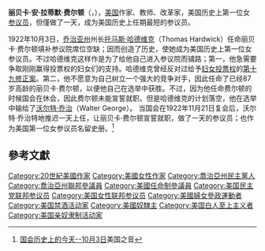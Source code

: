 {{Infobox senator
| 姓名          = 丽贝卡·费尔顿
| 原名          = Rebecca Ann Latimer Felton
| 圖像          = Rebecca L. Felton.png
| 圖像說明      = 
|jr/sr       = 聯邦參議員
|state       = [[喬治亞州|喬治亞州]]
|appointed   =[[托马斯·哈德维克|托马斯·哈德维克]]
|term_start  = 1922年11月21日
|term_end    =1922年11月22日
| 性別                  = 女
| 出生日期                  = {{birth date|1835|6|10}}
| 出生地點                  = 
| 逝世日期                  = {{death date and age|1930|1|24|1835|6|10}}
| 逝世地點                  = 
| 政黨                  = [[民主黨_(美國)|民主黨]]
}}
'''丽贝卡·安·拉蒂默·费尔顿'''（{{lang-en|Rebecca Ann Latimer Felton}}，{{bd|1835年|6月10日|1930年|1月24日}}），[[美国|美国]]作家、教师、改革家，美国历史上第一位女[[参议员|参议员]]，但僅做了一天，成为美国历史上任期最短的参议员。

1922年10月3日，[[乔治亚州|乔治亚州]]州长[[托马斯·哈德维克|托马斯·哈德维克]]（Thomas Hardwick）任命丽贝卡·费尔顿填补参议院席位空缺；因而创造了历史，使她成为美国历史上第一位女参议员。不过哈德维克这样作是为了给他自己进入参议院而铺路；第一，他急需要争取刚刚赢得投票权的妇女们的支持。哈德维克曾经反对过给予[[妇女投票权|妇女投票权]]的[[美国宪法第十九修正案|第十九修正案]]。第二，他不愿意为自己树立一个强大的竞争对手，因此任命了已经87岁高龄的丽贝卡·费尔顿，以便他自己在选举中获胜。不过，因为他任命费尔顿的时候国会在休会，因此费尔顿未能宣誓就职。但是哈德维克的计划落空，他在选举中输给了[[沃尔特·乔治|沃尔特·乔治]]（Walter George）。 当国会在1922年11月21日复会后，沃尔特·乔治特地推迟一天上任，让丽贝卡·费尔顿宣誓就职，做了一天的参议员；也作为美国第一位女参议员名留史册。<ref>[http://www.voanews.com/chinese/news/20101007-US-Congress-Historical-Highlights-104502169.html 国会历史上的今天--10月3日]美国之音</ref>

== 參考文獻 ==
{{reflist}}
{{VOA}}

{{Authority control}}

{{DEFAULTSORT:Felton, Rebecca Latimer}}
[[Category:20世紀美國作家|Category:20世紀美國作家]]
[[Category:美國女性作家|Category:美國女性作家]]
[[Category:喬治亞州民主黨人|Category:喬治亞州民主黨人]]
[[Category:喬治亞州聯邦參議員|Category:喬治亞州聯邦參議員]]
[[Category:美國任命制參議員|Category:美國任命制參議員]]
[[Category:美国民主党联邦参议员|Category:美国民主党联邦参议员]]
[[Category:美国女性联邦参议员|Category:美国女性联邦参议员]]
[[Category:美國婦女參政運動者|Category:美國婦女參政運動者]]
[[Category:美国禁酒活动家|Category:美国禁酒活动家]]
[[Category:美國奴隸主|Category:美國奴隸主]]
[[Category:美国白人至上主义者|Category:美国白人至上主义者]]
[[Category:美国亲奴隶制活动家|Category:美国亲奴隶制活动家]]